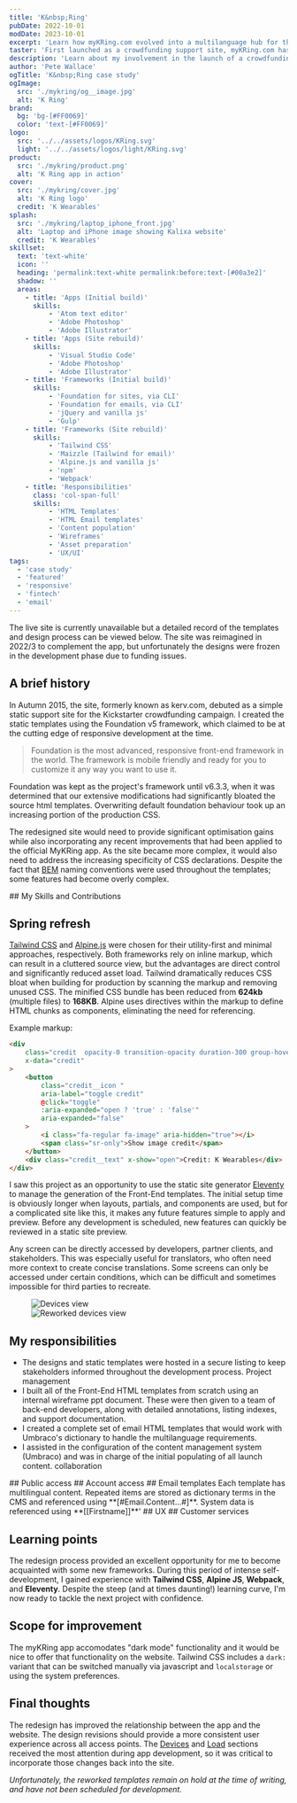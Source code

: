 ```yaml
---
title: 'K&nbsp;Ring'
pubDate: 2022-10-01
modDate: 2023-10-01
excerpt: 'Learn how myKRing.com evolved into a multilanguage hub for the K Ring product'
taster: 'First launched as a crowdfunding support site, myKRing.com has evolved to a multilanguage hub for the K Ring product'
description: 'Learn about my involvement in the launch of a crowdfunding support site and how I continued to contribute as it evolved into a multilingual hub for the K Ring product.'
author: 'Pete Wallace'
ogTitle: 'K&nbsp;Ring case study'
ogImage: 
  src: './mykring/og__image.jpg'
  alt: 'K Ring'
brand: 
  bg: 'bg-[#FF0069]'
  color: 'text-[#FF0069]'
logo:
  src: '../../assets/logos/KRing.svg'
  light: '../../assets/logos/light/KRing.svg'
product: 
  src: './mykring/product.png'
  alt: 'K Ring app in action'
cover:
  src: './mykring/cover.jpg'
  alt: 'K Ring logo'
  credit: 'K Wearables'
splash:
  src: './mykring/laptop_iphone_front.jpg'
  alt: 'Laptop and iPhone image showing Kalixa website'
  credit: 'K Wearables'
skillset:
  text: 'text-white'
  icon: ''
  heading: 'permalink:text-white permalink:before:text-[#00a3e2]'
  shadow: ''
  areas:
    - title: 'Apps (Initial build)'
      skills:
          - 'Atom text editor'
          - 'Adobe Photoshop'
          - 'Adobe Illustrator'
    - title: 'Apps (Site rebuild)'
      skills:
          - 'Visual Studio Code'
          - 'Adobe Photoshop'
          - 'Adobe Illustrator'
    - title: 'Frameworks (Initial build)'
      skills:
          - 'Foundation for sites, via CLI'
          - 'Foundation for emails, via CLI'
          - 'jQuery and vanilla js'
          - 'Gulp'
    - title: 'Frameworks (Site rebuild)'
      skills:
          - 'Tailwind CSS'
          - 'Maizzle (Tailwind for email)'
          - 'Alpine.js and vanilla js'
          - 'npm'
          - 'Webpack'
    - title: 'Responsibilities'
      class: 'col-span-full'
      skills:
          - 'HTML Templates'
          - 'HTML Email templates'
          - 'Content population'
          - 'Wireframes'
          - 'Asset preparation'
          - 'UX/UI'
tags: 
  - 'case study'
  - 'featured'
  - 'responsive'
  - 'fintech'
  - 'email'
---
```




<Note theme="note" display="block" hasIcon={true}>
The live site is currently unavailable but a detailed record of the templates and design process can be viewed below. The site was reimagined in 2022/3 to complement the app, but unfortunately the designs were frozen in the development phase due to funding issues.
</Note>

## A brief history

<p class="text-fl-step-1">In Autumn 2015, the site, formerly known as kerv.com, debuted as a simple static support site for the Kickstarter crowdfunding campaign. I created the static templates using the Foundation v5 framework, which claimed to be at the cutting edge of responsive development at the time.</p>

> Foundation is the most advanced, responsive front-end framework in the world. The framework is mobile friendly and ready for you to customize it any way you want to use it.

Foundation was kept as the project's framework until v6.3.3, when it was determined that our extensive modifications had significantly bloated the source html templates. Overwriting default foundation behaviour took up an increasing portion of the production CSS.

The redesigned site would need to provide significant optimisation gains while also incorporating any recent improvements that had been applied to the official MyKRing app. As the site became more complex, it would also need to address the increasing specificity of CSS declarations. Despite the fact that [BEM](https://getbem.com/introduction/) naming conventions were used throughout the templates; some features had become overly complex.

<Skills skillset={frontmatter.skillset} bg={frontmatter.brand.bg}>
## My Skills and Contributions
</Skills>


## Spring refresh

[Tailwind CSS](https://tailwindcss.com/) and [Alpine.js](https://alpinejs.dev/) were chosen for their utility-first and minimal approaches, respectively. Both frameworks rely on inline markup, which can result in a cluttered source view, but the advantages are direct control and significantly reduced asset load.
Tailwind dramatically reduces CSS bloat when building for production by scanning the markup and removing unused CSS. The minified CSS bundle has been reduced from **624kb** (multiple files) to **168KB**. Alpine uses directives within the markup to define HTML chunks as components, eliminating the need for referencing.

Example markup:

```html
<div
    class="credit  opacity-0 transition-opacity duration-300 group-hover:opacity-100"
    x-data="credit"
>
    <button
        class="credit__icon "
        aria-label="toggle credit"
        @click="toggle"
        :aria-expanded="open ? 'true' : 'false'"
        aria-expanded="false"
    >
        <i class="fa-regular fa-image" aria-hidden="true"></i>
        <span class="sr-only">Show image credit</span>
    </button>
    <div class="credit__text" x-show="open">Credit: K Wearables</div>
</div>
```

I saw this project as an opportunity to use the static site generator [Eleventy](https://www.11ty.dev/) to manage the generation of the Front-End templates. The initial setup time is obviously longer when layouts, partials, and components are used, but for a complicated site like this, it makes any future features simple to apply and preview. Before any development is scheduled, new features can quickly be reviewed in a static site preview.

Any screen can be directly accessed by developers, partner clients, and stakeholders. This was especially useful for translators, who often need more context to create concise translations. Some screens can only be accessed under certain conditions, which can be difficult and sometimes impossible for third parties to recreate.

<Figure x-data="{compare: true}" grid="flex flex-col md:flex-row items-center gap-fl-space-m p-fl-space-s-m" caption='An example of before (left) and after (right) the spring refresh. The brief was to reduce the visual gap between app and website.  Tap each image to view in detail' credit={frontmatter.title}>
  <div class="transition-all duration-300" x-bind:class="compare ? 'w-1/3' : 'w-full md:w-2/3'" x-on:click="compare = ! compare">
  <Image src={devices} alt="Devices view" class="w-full h-auto shadow-md border border-line hover:cursor-pointer" />
  </div>
  <div class="transition-all duration-300" x-bind:class="compare ? 'w-full md:w-2/3' : 'w-1/3'" x-on:click="compare = ! compare">
  <Image src={devices_reworked} alt="Reworked devices view" class="w-full h-auto shadow-md border border-line hover:cursor-pointer" />
  </div>
</Figure>

## My responsibilities

-   The designs and static templates were hosted in a secure listing to keep stakeholders informed throughout the development process. <span class="label label--info !m-0">Project management</span>
-   I built all of the Front-End HTML templates from scratch using an internal wireframe ppt document. These were then given to a team of back-end developers, along with detailed annotations, listing indexes, and support documentation.
-   I created a complete set of email HTML templates that would work with Umbraco's dictionary to handle the multilanguage requirements.
-   I assisted in the configuration of the content management system (Umbraco) and was in charge of the initial populating of all launch content. <span class="label label--info !m-0">collaboration</span>

<Gallery collection='gPublic' data={data} >
<Fragment slot="title">
## Public access
</Fragment>
</Gallery>

<Gallery collection='gAccount' data={data} >
<Fragment slot="title">
## Account access
</Fragment>
</Gallery>

<Gallery collection='gEmail' data={data} >
<Fragment slot="title">
## Email templates
</Fragment>
Each template has multilingual content. Repeated items are stored as dictionary terms in the CMS and referenced using **[#Email.Content...#]**. System data is referenced using **[[Firstname]]**'
</Gallery>



<Gallery collection='gUx' data={data} >
<Fragment slot="title">
## UX
</Fragment>
</Gallery>


<Gallery collection='gCs' data={data} >
<Fragment slot="title">
## Customer services
</Fragment>
</Gallery>

## Learning points

The redesign process provided an excellent opportunity for me to become acquainted with some new frameworks. During this period of intense self-development, I gained experience with **Tailwind CSS**, **Alpine JS**, **Webpack**, and **Eleventy**. Despite the steep (and at times daunting!) learning curve, I'm now ready to tackle the next project with confidence.

## Scope for improvement

The myKRing app accomodates "dark mode" functionality and it would be nice to offer that functionality on the website. Tailwind CSS includes a `dark:` variant that can be switched manually via javascript and `localstorage` or using the system preferences.

<BlockPicture src={block__cyclist_40} class="my-fl-space-2xl" alt="Close up of K Ring and cyclist" credit={frontmatter.title} wrapper={true} />

## Final thoughts

The redesign has improved the relationship between the app and the website. The design revisions should provide a more consistent user experience across all access points. The [Devices](#account-access) and [Load](#ux) sections received the most attention during app development, so it was critical to incorporate those changes back into the site.

_Unfortunately, the reworked templates remain on hold at the time of writing, and have not been scheduled for development._

